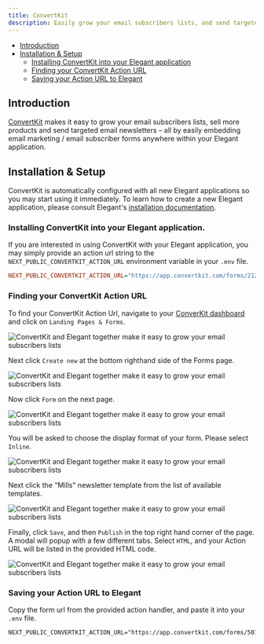 ```yaml
---
title: ConvertKit
description: Easily grow your email subscribers lists, and send targeted email newsletters.
---
```




- [Introduction](#introduction)
- [Installation & Setup](#installation_and_setup)
    - [Installing ConvertKit into your Elegant application](#convertkit_install_into_elegant)
    - [Finding your ConvertKit Action URL](#convertkit_action_url)
    - [Saving your Action URL to Elegant](#configuration)

<a name="introduction"></a>

## Introduction

[ConvertKit](https://convertkit.com/) makes it easy to grow your email subscribers lists, sell more products and send targeted email newsletters – all by easily embedding email marketing / email subscriber forms anywhere within your Elegant application.

<a name="installation_and_setup"></a>

## Installation & Setup

ConvertKit is automatically configured with all new Elegant applications so you may start using it immediately. To learn how to create a new Elegant application, please consult Elegant's [installation documentation](/docs/installation).

<a name="convertkit_install_into_elegant"></a>

### Installing ConvertKit into your Elegant application.

If you are interested in using ConvertKit with your Elegant application, you may simply provide an action url string to the `NEXT_PUBLIC_CONVERTKIT_ACTION_URL` environment variable in your `.env` file. 

```ini
NEXT_PUBLIC_CONVERTKIT_ACTION_URL="https://app.convertkit.com/forms/21224410/subscriptions"
```

<a name="convertkit_action_url"></a>

### Finding your ConvertKit Action URL

To find your ConvertKit Action Url, navigate to your [ConverKit dashboard](https://app.convertkit.com/) and click on `Landing Pages & Forms`.

<div className="my-8 shadow-xl">
  <img className="rounded-xl" src={convertkit_dashboard.src} alt="ConvertKit and Elegant together make it easy to grow your email subscribers lists"/>
</div>

Next click `Create new` at the bottom righthand side of the Forms page.

<div className="my-8 shadow-xl">
  <img className="rounded-xl" src={convertkit_forms_page.src} alt="ConvertKit and Elegant together make it easy to grow your email subscribers lists"/>
</div>

Now click `Form` on the next page.

<div className="my-8 shadow-xl">
  <img className="rounded-xl" src={convertkit_newform.src} alt="ConvertKit and Elegant together make it easy to grow your email subscribers lists"/>
</div>

You will be asked to choose the display format of your form. Please select `Inline`.

<div className="my-8 shadow-xl">
  <img className="rounded-xl" src={convertkit_form_layout.src} alt="ConvertKit and Elegant together make it easy to grow your email subscribers lists"/>
</div>

Next click the "Mills" newsletter template from the list of available templates. 

<div className="my-8 shadow-xl">
  <img className="rounded-xl" src={convertkit_mills.src} alt="ConvertKit and Elegant together make it easy to grow your email subscribers lists"/>
</div>

Finally, click `Save`, and then `Publish` in the top right hand corner of the page. A modal will popup with a few different tabs.
Select `HTML`, and your Action URL will be listed in the provided HTML code.

<div className="my-8 shadow-xl">
  <img className="rounded-xl" src={convertkit_action_url.src} alt="ConvertKit and Elegant together make it easy to grow your email subscribers lists"/>
</div>

<a name="configuration"></a>

### Saving your Action URL to Elegant

Copy the form url from the provided action handler, and paste it into your `.env` file.

```none
NEXT_PUBLIC_CONVERTKIT_ACTION_URL="https://app.convertkit.com/forms/5018207/subscriptions"
```

